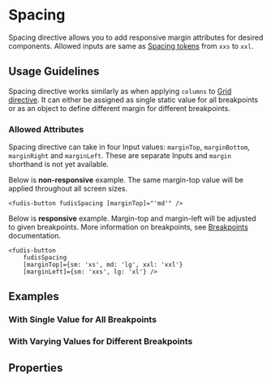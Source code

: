 
<Meta title="Directives/Spacing" />

# Spacing

Spacing directive allows you to add responsive margin attributes for desired components. Allowed inputs are same as [Spacing tokens](/docs/foundations-spacing--documentation) from `xxs` to `xxl`.

## Usage Guidelines

Spacing directive works similarly as when applying `columns` to [Grid directive](/docs/components-grid-grid--documentation). It can either be assigned as single static value for all breakpoints or as an object to define different margin for different breakpoints.

### Allowed Attributes

Spacing directive can take in four Input values: `marginTop`, `marginBottom`, `marginRight` and `marginLeft`. These are separate Inputs and `margin` shorthand is not yet available.

Below is **non-responsive** example. The same margin-top value will be applied throughout all screen sizes.

```
<fudis-button fudisSpacing [marginTop]="'md'" />
```

Below is **responsive** example. Margin-top and margin-left will be adjusted to given breakpoints. More information on breakpoints, see [Breakpoints](/docs/foundations-breakpoints--documentation) documentation.

```
<fudis-button
	fudisSpacing
	[marginTop]={sm: 'xs', md: 'lg', xxl: 'xxl'}
	[marginLeft]={sm: 'xxs', lg: 'xl'} />
```

## Examples

### With Single Value for All Breakpoints

<Canvas of={SpacingStories.Example}></Canvas>

### With Varying Values for Different Breakpoints

<Canvas of={SpacingStories.ResponsiveExample}></Canvas>

## Properties

<ArgTypes of={SpacingDirective} />
